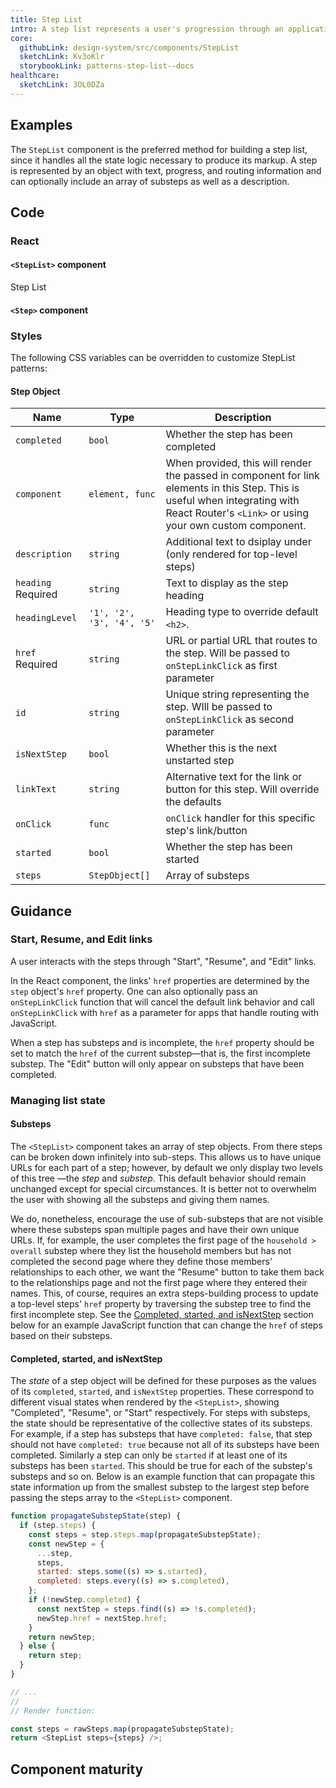 ```yaml
---
title: Step List
intro: A step list represents a user's progression through an application or multi-page form. It serves as a table of contents and a way to quickly see where they are and what they should be working on next.
core:
  githubLink: design-system/src/components/StepList
  sketchLink: Kv3oKlr
  storybookLink: patterns-step-list--docs
healthcare:
  sketchLink: 3OL0DZa
---
```



## Examples

The `StepList` component is the preferred method for building a step list, since it handles all the state logic necessary to produce its markup. A step is represented by an object with text, progress, and routing information and can optionally include an array of substeps as well as a description.

<StorybookExample componentName="step-list" storyId="patterns-step-list--step-list-example" />

## Code

### React

#### `<StepList>` component

<ReactDocsLinks>
  <ReactDocsLink storyId="components-step-list--docs">Step List</ReactDocsLink>
</ReactDocsLinks>

#### `<Step>` component

### Styles

The following CSS variables can be overridden to customize StepList patterns:

<ComponentThemeOptions componentname="steplist" />

#### Step Object

| Name                              | Type                      | Description                                                                                                                                                                              |
| --------------------------------- | ------------------------- | ---------------------------------------------------------------------------------------------------------------------------------------------------------------------------------------- |
| `completed`                       | `bool`                    | Whether the step has been completed                                                                                                                                                      |
| `component`                       | `element, func`           | When provided, this will render the passed in component for link elements in this Step. This is useful when integrating with React Router's `<Link>` or using your own custom component. |
| `description`                     | `string`                  | Additional text to dsiplay under (only rendered for top-level steps)                                                                                                                     |
| `heading` <Badge>Required</Badge> | `string`                  | Text to display as the step heading                                                                                                                                                      |
| `headingLevel`                    | `'1', '2', '3', '4', '5'` | Heading type to override default `<h2>`.                                                                                                                                                 |
| `href` <Badge>Required</Badge>    | `string`                  | URL or partial URL that routes to the step. Will be passed to `onStepLinkClick` as first parameter                                                                                       |
| `id`                              | `string`                  | Unique string representing the step. WIll be passed to `onStepLinkClick` as second parameter                                                                                             |
| `isNextStep`                      | `bool`                    | Whether this is the next unstarted step                                                                                                                                                  |
| `linkText`                        | `string`                  | Alternative text for the link or button for this step. Will override the defaults                                                                                                        |
| `onClick`                         | `func`                    | `onClick` handler for this specific step's link/button                                                                                                                                   |
| `started`                         | `bool`                    | Whether the step has been started                                                                                                                                                        |
| `steps`                           | `StepObject[]`            | Array of substeps                                                                                                                                                                        |

## Guidance

### Start, Resume, and Edit links

A user interacts with the steps through "Start", "Resume", and "Edit"
links.

In the React component, the links' `href` properties are determined by the
`step` object's `href` property. One can also optionally pass an
`onStepLinkClick` function that will cancel the default link behavior and call
`onStepLinkClick` with `href` as a parameter for apps that handle routing with
JavaScript.

When a step has substeps and is incomplete, the `href` property should be set to
match the `href` of the current substep—that is, the first incomplete substep.
The "Edit" button will only appear on substeps that have been completed.

### Managing list state

#### Substeps

The `<StepList>` component takes an array of step objects. From there steps can
be broken down infinitely into sub-steps. This allows us to have unique URLs for
each part of a step; however, by default we only display two levels of this tree
—the _step_ and _substep_. This default behavior should remain unchanged except
for special circumstances. It is better not to overwhelm the user with showing
all the substeps and giving them names.

We do, nonetheless, encourage the use of sub-substeps that are not visible where
these substeps span multiple pages and have their own unique URLs. If, for
example, the user completes the first page of the `household > overall` substep
where they list the household members but has not completed the second page
where they define those members' relationships to each other, we want the
"Resume" button to take them back to the relationships page and not the first
page where they entered their names. This, of course, requires an extra
steps-building process to update a top-level steps' `href` property by
traversing the substep tree to find the first incomplete step. See the
[Completed, started, and isNextStep](#completed-started-and-isnextstep) section
below for an example JavaScript function that can change the `href` of steps
based on their substeps.

#### Completed, started, and isNextStep

The _state_ of a step object will be defined for these purposes as the values
of its `completed`, `started`, and `isNextStep` properties. These correspond to
different visual states when rendered by the `<StepList>`, showing "Completed",
"Resume", or "Start" respectively. For steps with substeps, the state should be
representative of the collective states of its substeps. For example, if a step
has substeps that have `completed: false`, that step should not have
`completed: true` because not all of its substeps have been completed. Similarly
a step can only be `started` if at least one of its substeps has been `started`.
This should be true for each of the substep's substeps and so on. Below is an
example function that can propagate this state information up from the smallest
substep to the largest step before passing the steps array to the `<StepList>`
component.

```js
function propagateSubstepState(step) {
  if (step.steps) {
    const steps = step.steps.map(propagateSubstepState);
    const newStep = {
      ...step,
      steps,
      started: steps.some((s) => s.started),
      completed: steps.every((s) => s.completed),
    };
    if (!newStep.completed) {
      const nextStep = steps.find((s) => !s.completed);
      newStep.href = nextStep.href;
    }
    return newStep;
  } else {
    return step;
  }
}

// ...
//
// Render function:

const steps = rawSteps.map(propagateSubstepState);
return <StepList steps={steps} />;
```

## Component maturity

<MaturityChecklist
  a11yStandards={false}
  color={true}
  forcedColors={true}
  screenReaders={true}
  keyboardNavigable={false}
  storybook={true}
  responsive={true}
  spanish={false}
  completeUiKit={false}
  responsiveUiKit={false}
  tokensInCode={true}
  tokensInSketch={true}
/>
